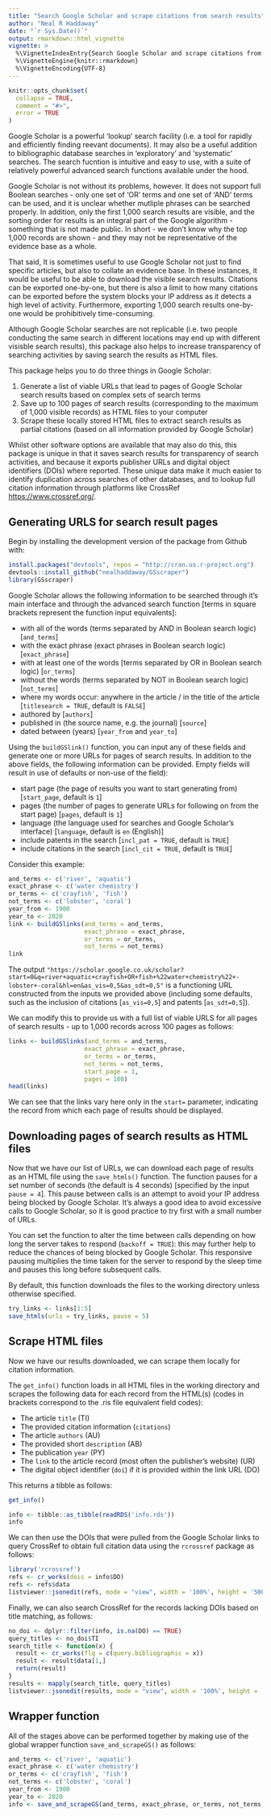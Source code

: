 ```yaml
---
title: "Search Google Scholar and scrape citations from search results"
author: "Neal R Haddaway"
date: "`r Sys.Date()`"
output: rmarkdown::html_vignette
vignette: >
  %\VignetteIndexEntry{Search Google Scholar and scrape citations from search results}
  %\VignetteEngine{knitr::rmarkdown}
  %\VignetteEncoding{UTF-8}
---
```


```r
knitr::opts_chunk$set(
  collapse = TRUE,
  comment = "#>",
  error = TRUE
)
```

Google Scholar is a powerful 'lookup' search facility (i.e. a tool for rapidly and efficiently finding reevant documents). It may also be a useful addition to bibliographic database searches in 'exploratory' and 'systematic' searches. The search fucntion is intuitive and easy to use, with a suite of relatively powerful advanced search functions available under the hood.

Google Scholar is not without its problems, however. It does not support full Boolean searches - only one set of 'OR' terms and one set of 'AND' terms can be used, and it is unclear whether mutliple phrases can be searched properly. In addition, only the first 1,000 search results are visible, and the sorting order for results is an integral part of the Google algorithm - something that is not made public. In short - we don't know why the top 1,000 records are shown - and they may not be representative of the evidence base as a whole.

That said, It is sometimes useful to use Google Scholar not just to find specific articles, but also to collate an evidence base. In these instances, it would be useful to be able to download the visible search results. Citations can be exported one-by-one, but there is also a limit to how many citations can be exported before the system blocks your IP address as it detects a high level of activity. Furthermore, exporting 1,000 search results one-by-one would be prohibitively time-consuming.

Although Google Scholar searches are not replicable (i.e. two people conducting the same search in different locations may end up with different visisble search results), this package also helps to increase transparency of searching activities by saving search the results as HTML files.

This package helps you to do three things in Google Scholar:

1. Generate a list of viable URLs that lead to pages of Google Scholar search results based on complex sets of search terms
2. Save up to 100 pages of search results (corresponding to the maximum of 1,000 visible records) as HTML files to your computer
3. Scrape these locally stored HTML files to extract search results as partial citations (based on all information provided by Google Scholar)

Whilst other software options are available that may also do this, this package is unique in that it saves search results for transparency of search activities, and because it exports publisher URLs and digital object identifiers (DOIs) where reported. These unique data make it much easier to identify duplication across searches of other databases, and to lookup full citation information through platforms like CrossRef <https://www.crossref.org/>.


## Generating URLS for search result pages

Begin by installing the development version of the package from Github with:

```r
install.packages("devtools", repos = "http://cran.us.r-project.org")
devtools::install_github("nealhaddaway/GSscraper")
library(GSscraper)
```


Google Scholar allows the following information to be searched through it's main interface and through the advanced search function [terms in square brackets represent the function input equivalents]:

* with all of the words (terms separated by AND in Boolean search logic) [`and_terms`]
* with the exact phrase (exact phrases in Boolean search logic) [`exact_phrase`]
* with at least one of the words [terms separated by OR in Boolean search logic) [`or_terms`]
* without the words (terms separated by NOT in Boolean search logic) [`not_terms`]
* where my words occur: anywhere in the article / in the title of the article [`titlesearch = TRUE`, default is `FALSE`]
* authored by [`authors`]
* published in (the source name, e.g. the journal) [`source`]
* dated between (years) [`year_from` and `year_to`]

Using the `buildGSlink()` function, you can input any of these fields and generate one or more URLs for pages of search results. In addition to the above fields, the following information can be provided. Empty fields will result in use of defaults or non-use of the field):

* start page (the page of results you want to start generating from) [`start_page`, default is `1`]
* pages (the number of pages to generate URLs for following on from the start page) [`pages`, default is `1`]
* language (the language used for searches and Google Scholar's interface) [`language`, default is `en` (English)]
* include patents in the search [`incl_pat = TRUE`, default is `TRUE`]
* include citations in the search [`incl_cit = TRUE`, default is `TRUE`]

Consider this example:

```r
and_terms <- c('river', 'aquatic')
exact_phrase <- c('water chemistry')
or_terms <- c('crayfish', 'fish')
not_terms <- c('lobster', 'coral')
year_from <- 1900
year_to <- 2020
link <- buildGSlinks(and_terms = and_terms, 
                     exact_phrase = exact_phrase, 
                     or_terms = or_terms, 
                     not_terms = not_terms)
link
```

The output `"https://scholar.google.co.uk/scholar?start=0&q=river+aquatic+crayfish+OR+fish+%22water+chemistry%22+-lobster+-coral&hl=en&as_vis=0,5&as_sdt=0,5"` is a functioning URL constructed from the inputs we provided above (including some defaults, such as the inclusion of citations [`as_vis=0,5`] and patents [`as_sdt=0,5`]).

We can modify this to provide us with a full list of viable URLS for all pages of search results - up to 1,000 records across 100 pages as follows:

```r
links <- buildGSlinks(and_terms = and_terms, 
                     exact_phrase = exact_phrase, 
                     or_terms = or_terms, 
                     not_terms = not_terms,
                     start_page = 1,
                     pages = 100)
head(links)
```

We can see that the links vary here only in the `start=` parameter, indicating the record from which each page of results should be displayed.


## Downloading pages of search results as HTML files

Now that we have our list of URLs, we can download each page of results as an HTML file using the `save_htmls()` function. The function pauses for a set number of seconds (the default is 4 seconds) [specified by the input `pause = 4`]. This pause between calls is an attempt to avoid your IP address being blocked by Google Scholar. It's always a good idea to avoid excessive calls to Google Scholar, so it is good practice to try first with a small number of URLs. 

You can set the function to alter the time between calls depending on how long the server takes to respond (`backoff = TRUE`): this may further help to reduce the chances of being blocked by Google Scholar. This responsive pausing multiplies the time taken for the server to respond by the sleep time and pauses this long before subsequent calls.

By default, this function downloads the files to the working directory unless otherwise specified. 

```r
try_links <- links[1:5]
save_htmls(urls = try_links, pause = 5)
```


## Scrape HTML files

Now we have our results downloaded, we can scrape them locally for citation information.

The `get_info()` function loads in all HTML files in the working directory and scrapes the following data for each record from the HTML(s) (codes in brackets correspond to the .ris file equivalent field codes):

* The article `title` (TI)
* The provided citation information (`citations`)
* The article `authors` (AU)
* The provided short `description` (AB)
* The publication `year` (PY)
* The `link` to the article record (most often the publisher's website) (UR)
* The digital object identifier (`doi`) if it is provided within the link URL (DO)

This returns a tibble as follows:

```r
get_info()
```
```r
info <- tibble::as_tibble(readRDS('info.rds'))
info
```

We can then use the DOIs that were pulled from the Google Scholar links to query CrossRef to obtain full citation data using the `rcrossref` package as follows:

```r
library('rcrossref')
refs <- cr_works(dois = info$DO)
refs <- refs$data
listviewer::jsonedit(refs, mode = "view", width = '100%', height = '500px')
```

Finally, we can also search CrossRef for the records lacking DOIs based on title matching, as follows:

```r
no_doi <- dplyr::filter(info, is.na(DO) == TRUE)
query_titles <- no_doi$TI
search_title <- function(x) {
  result <- cr_works(flq = c(query.bibliographic = x))
  result <- result$data[1,]
  return(result)
}
results <- mapply(search_title, query_titles)
listviewer::jsonedit(results, mode = "view", width = '100%', height = '500px')
```


## Wrapper function

All of the stages above can be performed together by making use of the global wrapper function `save_and_scrapeGS()` as follows:

```r
and_terms <- c('river', 'aquatic')
exact_phrase <- c('water chemistry')
or_terms <- c('crayfish', 'fish')
not_terms <- c('lobster', 'coral')
year_from <- 1900
year_to <- 2020
info <- save_and_scrapeGS(and_terms, exact_phrase, or_terms, not_terms, pages = 10)
```

